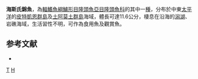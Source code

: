 {{Speciesbox 
| taxon = Thalassoma heiseri
| status = LC
| status_system = IUCN3.1
| binomial_authority = [[Randall|Randall]] & [[Edwards|Edwards]], 1984
| synonyms = 
}}

'''海斯氏錦魚'''，為[[輻鰭魚綱|輻鰭魚綱]][[鱸形目|鱸形目]][[隆頭魚亞目|隆頭魚亞目]][[隆頭魚科|隆頭魚科]]的其中一[[種|種]]，分布於中東[[太平洋|太平洋]]的[[皮特凱恩群島|皮特凱恩群島]]及[[土阿莫土群島|土阿莫土群島]]海域，體長可達11.6公分，棲息在沿海的[[潟湖|潟湖]]、岩礁海域，生活習性不明，可作為食用魚及觀賞魚。

==参考文献==
*{{FishBase_species|genus=Thalassoma|species=heiseri|year=2013|month=8}}

{{Taxonbar}}
[[Category:1984年描述的鱼类|T]]
[[Category:錦魚屬|H]]